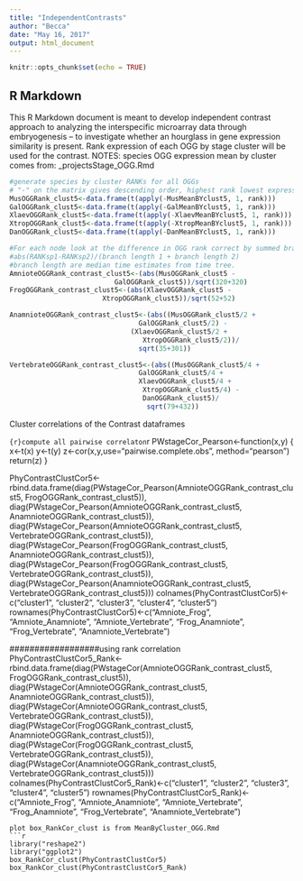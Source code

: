 ```yaml
---
title: "IndependentContrasts"
author: "Becca"
date: "May 16, 2017"
output: html_document
---
```


```r
knitr::opts_chunk$set(echo = TRUE)
```

## R Markdown

This R Markdown document is meant to develop independent contrast approach to analyzing the interspecific microarray data through embryogenesis -- to investigate whether an hourglass in gene expression similarity is present. Rank expression of each OGG by stage cluster will be used for the contrast. 
NOTES: species OGG expression mean by cluster comes from:
\All_projects\Phylotypic Stage\R\PhylotypicStage\MeanByCluster_OGG.Rmd


```r
#generate species by cluster RANKs for all OGGs
# "-" on the matrix gives descending order, highest rank lowest expression
MusOGGRank_clust5<-data.frame(t(apply(-MusMeanBYclust5, 1, rank))) 
GalOGGRank_clust5<-data.frame(t(apply(-GalMeanBYclust5, 1, rank))) 
XlaevOGGRank_clust5<-data.frame(t(apply(-XlaevMeanBYclust5, 1, rank))) 
XtropOGGRank_clust5<-data.frame(t(apply(-XtropMeanBYclust5, 1, rank))) 
DanOGGRank_clust5<-data.frame(t(apply(-DanMeanBYclust5, 1, rank))) 

#For each node look at the difference in OGG rank correct by summed branch lengths:
#abs(RANKsp1-RANKsp2)/(branch length 1 + branch length 2)
#branch length are median time estimates from time tree. 
AmnioteOGGRank_contrast_clust5<-(abs(MusOGGRank_clust5 - 
                          GalOGGRank_clust5))/sqrt(320+320)
FrogOGGRank_contrast_clust5<-(abs(XlaevOGGRank_clust5 - 
                       XtropOGGRank_clust5))/sqrt(52+52)

AnamnioteOGGRank_contrast_clust5<-(abs((MusOGGRank_clust5/2 + 
                                GalOGGRank_clust5/2) - 
                              (XlaevOGGRank_clust5/2 + 
                                 XtropOGGRank_clust5/2))/
                                sqrt(35+301))

VertebrateOGGRank_contrast_clust5<-(abs((MusOGGRank_clust5/4 + 
                                GalOGGRank_clust5/4 + 
                                XlaevOGGRank_clust5/4 + 
                                 XtropOGGRank_clust5/4) -
                                 DanOGGRank_clust5)/
                                  sqrt(79+432))
```
Cluster correlations of the Contrast dataframes

```{r}compute all pairwise correlaton
```r
PWstageCor_Pearson<-function(x,y) {
  x<-t(x)
  y<-t(y)
  z<-cor(x,y,use="pairwise.complete.obs", method="pearson")
  return(z)
}


PhyContrastClustCor5<-rbind.data.frame(diag(PWstageCor_Pearson(AmnioteOGGRank_contrast_clust5,
                                                       FrogOGGRank_contrast_clust5)),
                                       diag(PWstageCor_Pearson(AmnioteOGGRank_contrast_clust5, 
                                                       AnamnioteOGGRank_contrast_clust5)),
                                       diag(PWstageCor_Pearson(AmnioteOGGRank_contrast_clust5,
                                                       VertebrateOGGRank_contrast_clust5)),
                                       diag(PWstageCor_Pearson(FrogOGGRank_contrast_clust5,
                                                       AnamnioteOGGRank_contrast_clust5)),
                                       diag(PWstageCor_Pearson(FrogOGGRank_contrast_clust5,
                                                       VertebrateOGGRank_contrast_clust5)),
                                       diag(PWstageCor_Pearson(AnamnioteOGGRank_contrast_clust5,
                                                       VertebrateOGGRank_contrast_clust5)))
colnames(PhyContrastClustCor5)<-c("cluster1", 
                                  "cluster2", 
                                  "cluster3", 
                                  "cluster4", 
                                  "cluster5")
rownames(PhyContrastClustCor5)<-c("Amniote_Frog", 
                                  "Amniote_Anamniote", 
                                  "Amniote_Vertebrate", 
                                  "Frog_Anamniote", 
                                  "Frog_Vertebrate",
                                  "Anamniote_Vertebrate")

##################using rank correlation
PhyContrastClustCor5_Rank<-rbind.data.frame(diag(PWstageCor(AmnioteOGGRank_contrast_clust5,
                                                       FrogOGGRank_contrast_clust5)),
                                       diag(PWstageCor(AmnioteOGGRank_contrast_clust5, 
                                                       AnamnioteOGGRank_contrast_clust5)),
                                       diag(PWstageCor(AmnioteOGGRank_contrast_clust5,
                                                       VertebrateOGGRank_contrast_clust5)),
                                       diag(PWstageCor(FrogOGGRank_contrast_clust5,
                                                       AnamnioteOGGRank_contrast_clust5)),
                                       diag(PWstageCor(FrogOGGRank_contrast_clust5,
                                                       VertebrateOGGRank_contrast_clust5)),
                                       diag(PWstageCor(AnamnioteOGGRank_contrast_clust5,
                                                       VertebrateOGGRank_contrast_clust5)))
colnames(PhyContrastClustCor5_Rank)<-c("cluster1", 
                                  "cluster2", 
                                  "cluster3", 
                                  "cluster4", 
                                  "cluster5")
rownames(PhyContrastClustCor5_Rank)<-c("Amniote_Frog", 
                                  "Amniote_Anamniote", 
                                  "Amniote_Vertebrate", 
                                  "Frog_Anamniote", 
                                  "Frog_Vertebrate",
                                  "Anamniote_Vertebrate")
```
plot box_RankCor_clust is from MeanByCluster_OGG.Rmd
```r
library("reshape2")
library("ggplot2")
box_RankCor_clust(PhyContrastClustCor5)
box_RankCor_clust(PhyContrastClustCor5_Rank)
```
